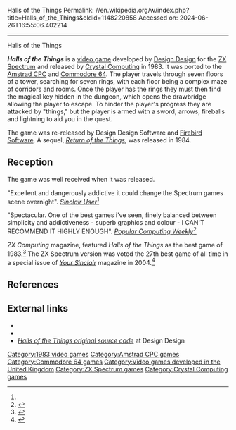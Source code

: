 Halls of the Things
Permalink: //en.wikipedia.org/w/index.php?title=Halls_of_the_Things&oldid=1148220858
Accessed on: 2024-06-26T16:55:06.402214



------
Halls of the Things
{{Infobox video game
|title = Halls of the Things
|image = HallsOfTheThings.jpg
|caption = Cover art by Dave De Leuw
|developer = Design Design
|programmer = Neil Mottershead<br>[[Simon Brattel]]<br>Martin S. Horsley
|publisher = [[Crystal Computing]]
|released = [[1983 in video gaming|1983]]
|genre=[[Action game|Action]]
|platforms = [[ZX Spectrum]], [[Amstrad CPC]], [[Commodore 64]]
}}

'''''Halls of the Things''''' is a [[video game]] developed by [[Design Design]] for the [[ZX Spectrum]] and released by [[Crystal Computing]] in 1983. It was ported to the [[Amstrad CPC]] and [[Commodore 64]]. The player travels through seven floors of a tower, searching for seven rings, with each floor being a complex maze of corridors and rooms. Once the player has the rings they must then find the magical key hidden in the dungeon, which opens the drawbridge allowing the player to escape. To hinder the player's progress they are attacked by "things," but the player is armed with a sword, arrows, fireballs and lightning to aid you in the quest.

The game was re-released by Design Design Software and [[Firebird Software]]. A sequel, ''[[Return of the Things]]'', was released in 1984.

==Reception==
{{VG reviews
|SUser = 910<ref name=SUser>{{cite journal |date=August 1983 |title=Review |journal=[[Sinclair User]] |issue=17 |pages=32|url=https://archive.org/details/sinclair-user-magazine-027/page/n61/mode/2up}}</ref>
|Z64 = 88%<ref>{{cite magazine|magazine=[[Zzap!64]]|title=Zzap! Budget Test|page=89|issue=37|date=May 1988|url=https://archive.org/details/zzapp_64_issue_037_600dpi/page/n87/mode/2up/}}</ref>
}}

The game was well received when it was released.

"Excellent and dangerously addictive it could change the Spectrum games scene overnight". ''[[Sinclair User]]''<ref name=SUser/>

"Spectacular. One of the best games i've seen, finely balanced between simplicity and addictiveness - superb graphics and colour - I CAN'T RECOMMEND IT HIGHLY ENOUGH". ''[[Popular Computing Weekly]]''<ref>{{cite journal |year=1983 |title=Review |journal=[[Popular Computing Weekly]]}}</ref>

''ZX Computing'' magazine, featured ''Halls of the Things'' as the best game of 1983.<ref>{{cite journal |date=December 1983 |title=Feature |journal=ZX Computing |issue=8312 |pages=151}}</ref> The ZX Spectrum version was voted the 27th best game of all time in a special issue of ''[[Your Sinclair]]'' magazine in 2004.<ref>{{cite journal|title=Top 50 Games of All Time|journal=Your Sinclair|date=November 2004|publisher=Imagine Publishing}}</ref>

==References==
{{reflist}}

== External links ==
*{{WoS_game|id=0002209}}
*{{lemon64 game|name=Halls of the Things|id=1137}}
*[http://www.desdes.com/products/oldfiles/index.htm ''Halls of the Things original source code''] {{Webarchive|url=https://web.archive.org/web/20080922021337/http://www.desdes.com/products/oldfiles/index.htm |date=2008-09-22 }} at Design Design

{{Crystal Computing series}}

[[Category:1983 video games]]
[[Category:Amstrad CPC games]]
[[Category:Commodore 64 games]]
[[Category:Video games developed in the United Kingdom]]
[[Category:ZX Spectrum games]]
[[Category:Crystal Computing games]]